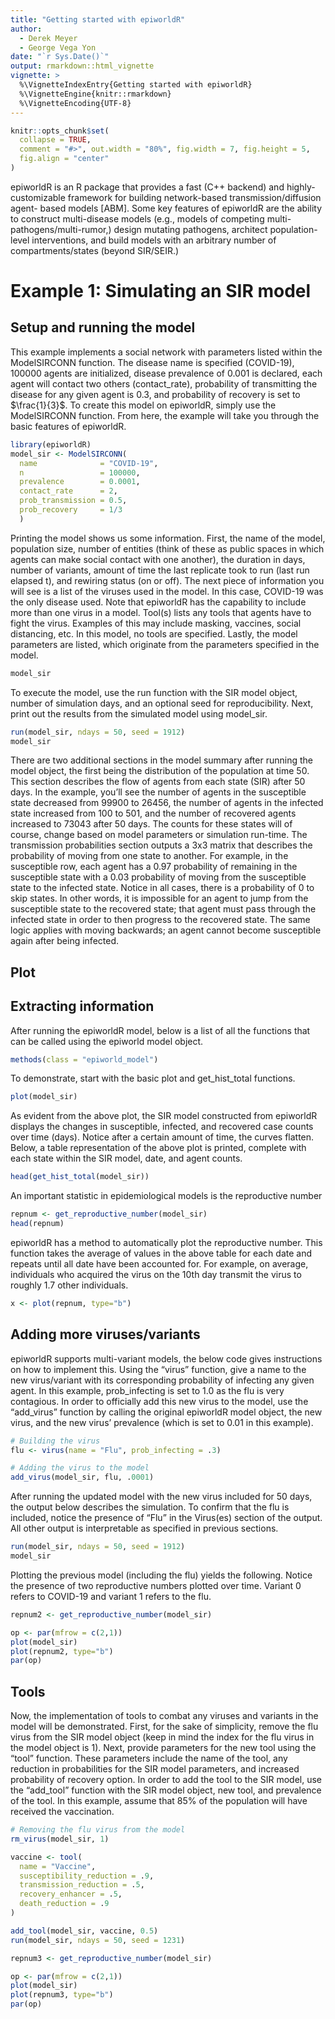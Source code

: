 ```yaml
---
title: "Getting started with epiworldR"
author:
  - Derek Meyer
  - George Vega Yon
date: "`r Sys.Date()`"
output: rmarkdown::html_vignette
vignette: >
  %\VignetteIndexEntry{Getting started with epiworldR}
  %\VignetteEngine{knitr::rmarkdown}
  %\VignetteEncoding{UTF-8}
---
```


```r
knitr::opts_chunk$set(
  collapse = TRUE,
  comment = "#>", out.width = "80%", fig.width = 7, fig.height = 5, 
  fig.align = "center"
)
```



epiworldR is an R package that provides a fast (C++ backend) and highly-
customizable framework for building network-based transmission/diffusion agent-
based models [ABM]. Some key features of epiworldR are the ability to construct 
multi-disease models (e.g., models of competing multi-pathogens/multi-rumor,) 
design mutating pathogens, architect population-level interventions, and build 
models with an arbitrary number of compartments/states (beyond SIR/SEIR.) 

# Example 1: Simulating an SIR model

## Setup and running the model

This example implements a social network with parameters listed within the 
ModelSIRCONN function. The disease name is specified (COVID-19), 100000 agents 
are initialized, disease prevalence of 0.001 is declared, each agent will 
contact two others (contact_rate), probability of transmitting the disease for 
any given agent is 0.3, and probability of recovery is set to $\frac{1}{3}$.
To create this model on epiworldR, simply use the ModelSIRCONN function. 
From here, the example will take you through the basic features of epiworldR.

```r
library(epiworldR)
model_sir <- ModelSIRCONN(
  name              = "COVID-19",
  n                 = 100000, 
  prevalence        = 0.0001, 
  contact_rate      = 2,
  prob_transmission = 0.5,
  prob_recovery     = 1/3
  )
```

Printing the model shows us some information. First, the name of the model, 
population size, number of entities (think of these as public spaces in which 
agents can make social contact with one another), the duration in days, number 
of variants, amount of time the last replicate took to run (last run elapsed t), 
and rewiring 
status (on or off). The next piece of information you will see is a list of the 
viruses used in the model. In this case, COVID-19 was the only disease used. 
Note that epiworldR has the capability to include more than one virus in a 
model. Tool(s) lists any tools that agents have to fight the virus. Examples of
this may include masking, vaccines, social distancing, etc. In this model, no 
tools are specified. Lastly, the model parameters are listed, which originate 
from the parameters specified in the model. 


```r
model_sir
```
  
To execute the model, use the run function with the SIR model object, number of 
simulation days, and an optional seed for reproducibility. Next, print out the 
results from the simulated model using model_sir. 
  
```r
run(model_sir, ndays = 50, seed = 1912)
model_sir
```

There are two additional sections in the model summary after running the model 
object, the first being the distribution of the population at time 50. This 
section describes the flow of agents from each state (SIR) after 50 days. In the 
example, you'll see the number of agents in the susceptible state decreased
from 99900 to 26456, the number of agents in the infected state increased from
100 to 501, and the number of recovered agents increased to 73043 after 50 days. 
The counts for these states will of course, change based on model parameters or 
simulation run-time. The transmission probabilities section outputs a 3x3 matrix
that describes the probability of moving from one state to another. For example, 
in the susceptible row, each agent has a 0.97 probability of remaining in the 
susceptible state with a 0.03 probability of moving from the susceptible state 
to the infected state. Notice in all cases, there is a probability of 0 to skip 
states. In other words, it is impossible for an agent to jump from the 
susceptible state to the recovered state; that agent must pass through the 
infected state in order to then progress to the recovered state. The same logic
applies with moving backwards; an agent cannot become susceptible again after 
being infected. 
  
## Plot

## Extracting information

After running the epiworldR model, below is a list of all the functions that can 
be called using the epiworld model object. 

```r
methods(class = "epiworld_model")
```

To demonstrate, start with the basic plot and get_hist_total functions. 

```r
plot(model_sir)
```

As evident from the above plot, the SIR model constructed from epiworldR 
displays the changes in susceptible, infected, and recovered case counts over 
time (days). Notice after a certain amount of time, the curves flatten. Below, 
a table representation of the above plot is printed, complete with each state 
within the SIR model, date, and agent counts. 

```r
head(get_hist_total(model_sir))
```

An important statistic in epidemiological models is the reproductive number

```r
repnum <- get_reproductive_number(model_sir)
head(repnum)
```

epiworldR has a method to automatically plot the reproductive number. This
function takes the average of values in the above table for each date and 
repeats until all date have been accounted for. For example, on average, 
individuals who acquired the virus on the 10th day transmit the virus to roughly 
1.7 other individuals. 

```r
x <- plot(repnum, type="b")
```


## Adding more viruses/variants

epiworldR supports multi-variant models, the below code gives instructions on 
how to implement this. Using the "virus" function, give a name to the new 
virus/variant with its corresponding probability of infecting any given agent. 
In this example, prob_infecting is set to 1.0 as the flu is very contagious. 
In order to officially add this new virus to the model, use the "add_virus" 
function by calling the original epiworldR model object, the new virus, and 
the new virus' prevalence (which is set to 0.01 in this example).

```r
# Building the virus
flu <- virus(name = "Flu", prob_infecting = .3)

# Adding the virus to the model
add_virus(model_sir, flu, .0001)
```

After running the updated model with the new virus included for 50 days, the
output below describes the simulation. To confirm that the flu is included, 
notice the presence of "Flu" in the Virus(es) section of the output. All other
output is interpretable as specified in previous sections. 

```r
run(model_sir, ndays = 50, seed = 1912)
model_sir
```
Plotting the previous model (including the flu) yields the following. Notice 
the presence of two reproductive numbers plotted over time. Variant 0 refers 
to COVID-19 and variant 1 refers to the flu. 

```r
repnum2 <- get_reproductive_number(model_sir)

op <- par(mfrow = c(2,1))
plot(model_sir)
plot(repnum2, type="b")
par(op)
```

## Tools

Now, the implementation of tools to combat any viruses and variants in the model 
will be demonstrated. First, for the sake of simplicity, remove the flu virus 
from the SIR model object (keep in  mind the index for the flu virus in the 
model object is 1). Next, provide parameters for the new tool using the "tool"
function. These parameters include the name of the tool, any reduction in 
probabilities for the SIR model parameters, and increased probability of 
recovery option. In order to add the tool to the SIR model, use the "add_tool"
function with the SIR model object, new tool, and prevalence of the tool. 
In this example, assume that 85% of the population will have received the 
vaccination. 

```r
# Removing the flu virus from the model
rm_virus(model_sir, 1)

vaccine <- tool(
  name = "Vaccine",
  susceptibility_reduction = .9,
  transmission_reduction = .5,
  recovery_enhancer = .5, 
  death_reduction = .9
)

add_tool(model_sir, vaccine, 0.5)
run(model_sir, ndays = 50, seed = 1231)
```

```r
repnum3 <- get_reproductive_number(model_sir)

op <- par(mfrow = c(2,1))
plot(model_sir)
plot(repnum3, type="b")
par(op)
```

